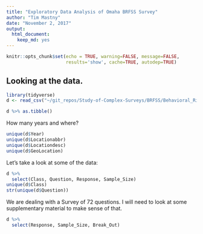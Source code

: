 ```yaml
---
title: "Exploratory Data Analysis of Omaha BRFSS Survey"
author: "Tim Mastny"
date: "November 2, 2017"
output: 
  html_document:
    keep_md: yes
---
```


```r
knitr::opts_chunk$set(echo = TRUE, warning=FALSE, message=FALSE, 
                      results='show', cache=TRUE, autodep=TRUE)
```

## Looking at the data.

```r
library(tidyverse)
d <- read_csv("~/git_repos/Study-of-Complex-Surveys/BRFSS/Behavioral_Risk_Factors__Selected_Metropolitan_Area_Risk_Trends__SMART__MMSA_Prevalence_Data__2011_to_Present_.csv")

d %>% as.tibble()
```

How many years and where?

```r
unique(d$Year)
unique(d$Locationabbr)
unique(d$Locationdesc)
unique(d$GeoLocation)
```

Let's take a look at some of the data:

```r
d %>%
  select(Class, Question, Response, Sample_Size)
unique(d$Class)
str(unique(d$Question))
```

We are dealing with a Survey of 72 questions. I will need to look at some supplementary material to make sense of that. 

```r
d %>%
  select(Response, Sample_Size, Break_Out)
```






